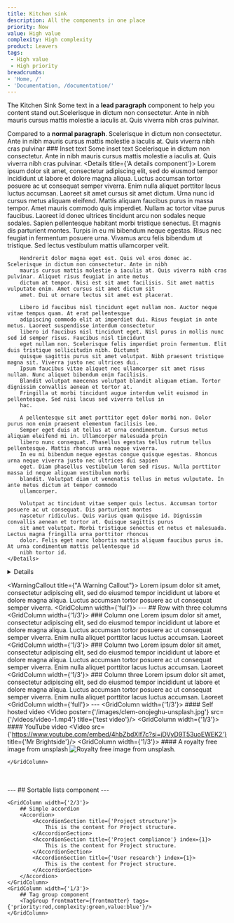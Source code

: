 ```yaml
---
title: Kitchen sink
description: All the components in one place
priority: Now
value: High value
complexity: High complexity
product: Leavers
tags:
 - High value
 - High priority
breadcrumbs:
- 'Home, /'
- 'Documentation, /documentation/'
---
```


<Heading caption='A caption for extra flair' tag='h1'>The Kitchen Sink</Heading>
<LeadParagraph>
  Some text in a <b>lead paragraph</b> component to help you content stand out.Scelerisque in dictum non consectetur. Ante in nibh mauris cursus mattis molestie a iaculis at. Quis viverra nibh cras pulvinar.
</LeadParagraph>

Compared to a **normal paragraph**. Scelerisque in dictum non consectetur. Ante in nibh mauris cursus mattis molestie a iaculis at. Quis viverra nibh cras pulvinar
<InsetText>
    ### Inset text
    Some inset text Scelerisque in dictum non consectetur. Ante in nibh mauris cursus mattis molestie a iaculis at. Quis
    viverra nibh cras pulvinar.
    <Details title={'A details component'}>
        Lorem ipsum dolor sit amet, consectetur adipiscing elit, sed do eiusmod tempor incididunt ut labore et dolore
        magna aliqua. Luctus accumsan tortor posuere ac ut consequat semper viverra. Enim nulla aliquet porttitor lacus
        luctus accumsan. Laoreet sit amet cursus sit amet dictum. Urna nunc id cursus metus aliquam eleifend. Mattis
        aliquam faucibus purus in massa tempor. Amet mauris commodo quis imperdiet. Nullam ac tortor vitae purus
        faucibus. Laoreet id donec ultrices tincidunt arcu non sodales neque sodales. Sapien pellentesque habitant morbi
        tristique senectus. Et magnis dis parturient montes. Turpis in eu mi bibendum neque egestas. Risus nec feugiat
        in fermentum posuere urna. Vivamus arcu felis bibendum ut tristique. Sed lectus vestibulum mattis ullamcorper
        velit.

        Hendrerit dolor magna eget est. Quis vel eros donec ac. Scelerisque in dictum non consectetur. Ante in nibh
        mauris cursus mattis molestie a iaculis at. Quis viverra nibh cras pulvinar. Aliquet risus feugiat in ante metus
        dictum at tempor. Nisi est sit amet facilisis. Sit amet mattis vulputate enim. Amet cursus sit amet dictum sit
        amet. Dui ut ornare lectus sit amet est placerat.

        Libero id faucibus nisl tincidunt eget nullam non. Auctor neque vitae tempus quam. At erat pellentesque
        adipiscing commodo elit at imperdiet dui. Risus feugiat in ante metus. Laoreet suspendisse interdum consectetur
        libero id faucibus nisl tincidunt eget. Nisl purus in mollis nunc sed id semper risus. Faucibus nisl tincidunt
        eget nullam non. Scelerisque felis imperdiet proin fermentum. Elit duis tristique sollicitudin nibh. Dictumst
        quisque sagittis purus sit amet volutpat. Nibh praesent tristique magna sit. Viverra justo nec ultrices dui.
        Ipsum faucibus vitae aliquet nec ullamcorper sit amet risus nullam. Nunc aliquet bibendum enim facilisis.
        Blandit volutpat maecenas volutpat blandit aliquam etiam. Tortor dignissim convallis aenean et tortor at.
        Fringilla ut morbi tincidunt augue interdum velit euismod in pellentesque. Sed nisi lacus sed viverra tellus in
        hac.

        A pellentesque sit amet porttitor eget dolor morbi non. Dolor purus non enim praesent elementum facilisis leo.
        Semper eget duis at tellus at urna condimentum. Cursus metus aliquam eleifend mi in. Ullamcorper malesuada proin
        libero nunc consequat. Phasellus egestas tellus rutrum tellus pellentesque. Mattis rhoncus urna neque viverra.
        In eu mi bibendum neque egestas congue quisque egestas. Rhoncus urna neque viverra justo nec ultrices dui sapien
        eget. Diam phasellus vestibulum lorem sed risus. Nulla porttitor massa id neque aliquam vestibulum morbi
        blandit. Volutpat diam ut venenatis tellus in metus vulputate. In ante metus dictum at tempor commodo
        ullamcorper.

        Volutpat ac tincidunt vitae semper quis lectus. Accumsan tortor posuere ac ut consequat. Dis parturient montes
        nascetur ridiculus. Quis varius quam quisque id. Dignissim convallis aenean et tortor at. Quisque sagittis purus
        sit amet volutpat. Morbi tristique senectus et netus et malesuada. Lectus magna fringilla urna porttitor rhoncus
        dolor. Felis eget nunc lobortis mattis aliquam faucibus purus in. At urna condimentum mattis pellentesque id
        nibh tortor id.
    </Details>
</InsetText>
<Details title={'A details component'}>
    Lorem ipsum dolor sit amet, consectetur adipiscing elit, sed do eiusmod tempor incididunt ut labore et dolore magna
    aliqua. Luctus accumsan tortor posuere ac ut consequat semper viverra. Enim nulla aliquet porttitor lacus luctus
    accumsan. Laoreet sit amet cursus sit amet dictum. Urna nunc id cursus metus aliquam eleifend. Mattis aliquam
    faucibus purus in massa tempor. Amet mauris commodo quis imperdiet. Nullam ac tortor vitae purus faucibus. Laoreet
    id donec ultrices tincidunt arcu non sodales neque sodales. Sapien pellentesque habitant morbi tristique senectus.
    Et magnis dis parturient montes. Turpis in eu mi bibendum neque egestas. Risus nec feugiat in fermentum posuere
    urna. Vivamus arcu felis bibendum ut tristique. Sed lectus vestibulum mattis ullamcorper velit.

    Hendrerit dolor magna eget est. Quis vel eros donec ac. Scelerisque in dictum non consectetur. Ante in nibh mauris
    cursus mattis molestie a iaculis at. Quis viverra nibh cras pulvinar. Aliquet risus feugiat in ante metus dictum at
    tempor. Nisi est sit amet facilisis. Sit amet mattis vulputate enim. Amet cursus sit amet dictum sit amet. Dui ut
    ornare lectus sit amet est placerat.

    Libero id faucibus nisl tincidunt eget nullam non. Auctor neque vitae tempus quam. At erat pellentesque adipiscing
    commodo elit at imperdiet dui. Risus feugiat in ante metus. Laoreet suspendisse interdum consectetur libero id
    faucibus nisl tincidunt eget. Nisl purus in mollis nunc sed id semper risus. Faucibus nisl tincidunt eget nullam
    non. Scelerisque felis imperdiet proin fermentum. Elit duis tristique sollicitudin nibh. Dictumst quisque sagittis
    purus sit amet volutpat. Nibh praesent tristique magna sit. Viverra justo nec ultrices dui. Ipsum faucibus vitae
    aliquet nec ullamcorper sit amet risus nullam. Nunc aliquet bibendum enim facilisis. Blandit volutpat maecenas
    volutpat blandit aliquam etiam. Tortor dignissim convallis aenean et tortor at. Fringilla ut morbi tincidunt augue
    interdum velit euismod in pellentesque. Sed nisi lacus sed viverra tellus in hac.

    A pellentesque sit amet porttitor eget dolor morbi non. Dolor purus non enim praesent elementum facilisis leo.
    Semper eget duis at tellus at urna condimentum. Cursus metus aliquam eleifend mi in. Ullamcorper malesuada proin
    libero nunc consequat. Phasellus egestas tellus rutrum tellus pellentesque. Mattis rhoncus urna neque viverra. In eu
    mi bibendum neque egestas congue quisque egestas. Rhoncus urna neque viverra justo nec ultrices dui sapien eget.
    Diam phasellus vestibulum lorem sed risus. Nulla porttitor massa id neque aliquam vestibulum morbi blandit. Volutpat
    diam ut venenatis tellus in metus vulputate. In ante metus dictum at tempor commodo ullamcorper.

    Volutpat ac tincidunt vitae semper quis lectus. Accumsan tortor posuere ac ut consequat. Dis parturient montes
    nascetur ridiculus. Quis varius quam quisque id. Dignissim convallis aenean et tortor at. Quisque sagittis purus sit
    amet volutpat. Morbi tristique senectus et netus et malesuada. Lectus magna fringilla urna porttitor rhoncus dolor.
    Felis eget nunc lobortis mattis aliquam faucibus purus in. At urna condimentum mattis pellentesque id nibh tortor
    id.
</Details>

<WarningCallout title={"A Warning Callout"}>
    Lorem ipsum dolor sit amet, consectetur adipiscing elit, sed do eiusmod tempor incididunt ut labore et dolore magna
    aliqua. Luctus accumsan tortor posuere ac ut consequat semper viverra.
</WarningCallout>
<GridRow>
    <GridColumn width={'full'}>
        ---
        ## Row with three columns
    </GridColumn>
    <GridColumn width={'1/3'}>
        ### Column one
        Lorem ipsum dolor sit amet, consectetur adipiscing elit, sed do eiusmod tempor incididunt ut labore et dolore
        magna aliqua. Luctus accumsan tortor posuere ac ut consequat semper viverra. Enim nulla aliquet porttitor lacus
        luctus accumsan. Laoreet
    </GridColumn>
    <GridColumn width={'1/3'}>
        ### Column two
        Lorem ipsum dolor sit amet, consectetur adipiscing elit, sed do eiusmod tempor incididunt ut labore et dolore
        magna aliqua. Luctus accumsan tortor posuere ac ut consequat semper viverra. Enim nulla aliquet porttitor lacus
        luctus accumsan. Laoreet
    </GridColumn>
    <GridColumn width={'1/3'}>
        ### Column three
        Lorem ipsum dolor sit amet, consectetur adipiscing elit, sed do eiusmod tempor incididunt ut labore et dolore
        magna aliqua. Luctus accumsan tortor posuere ac ut consequat semper viverra. Enim nulla aliquet porttitor lacus
        luctus accumsan. Laoreet
    </GridColumn>
    <GridColumn width={'full'}>
        ---
    </GridColumn>
</GridRow>
<GridRow>
    <GridColumn width={'1/3'}>
        #### Self hosted video
        <Video poster={'/images/clem-onojeghu-unsplash.jpg'} src={'/videos/video-1.mp4'} title={'test video'}/>
    </GridColumn>
    <GridColumn width={'1/3'}>
        #### YouTube video
        <Video src={'https://www.youtube.com/embed/4hbZbdXIf7c?si=jDVyD9T53uoEWEK2'} title={'Mr Brightside'}/>
    </GridColumn>
    <GridColumn width={'1/3'}>
        #### A royalty free image from unsplash
        ![Royalty free image from unsplash.](/images/aron-visuals-BXOXnQ26B7o-unsplash.jpg)

    </GridColumn>
</GridRow>
<GridRow>
    <GridColumn width={'full'}>
        <Tabs title={'Tab panels'}>
            <TabHeader id={'high-value'} title={'High value'}/>
            <TabPanel id={'high-value'} title={'High value'}>
                <ReadData defaultData={defaultData} fields={'title:priority:value:complexity:description'} where={'slug:features,value:high value'}>
                    <Table transform={['tags']} caption={'Pages from the features directory with High value tag'}/>
                </ReadData>
            </TabPanel>
            <TabHeader id={'past-week'} title={'Low value'}/>
            <TabPanel id={'past-week'} title={'Low value'}>
                <ReadData defaultData={defaultData} fields={'title:priority:value:complexity:description'} where={'slug:features,value:low value'}>
                    <Table caption={''}/>
                </ReadData>
            </TabPanel>
            <TabHeader id={'past-month'} title={'High complexity'}/>
            <TabPanel id={'past-month'} title={'High complexity'}>
                <ReadData defaultData={defaultData} where={'slug:features,complexity:high complexity'} fields={'title:priority:value:complexity:description'}>
                    <Table caption={''}/>
                </ReadData>
            </TabPanel>
        </Tabs>
        ---
        ## Sortable lists component
        <ReadData defaultData={defaultData} where={"slug:features"}>
          <SortableLists
            linkField="url"
            titleField="title"
            sortBy={{
              priority: ['now', 'next', 'later'],
              value: ['high value', 'low value'],
              complexity: ['high complexity', 'medium complexity', 'low complexity'],
              product: ['leavers', 'prototype']
            }}/>
        </ReadData>
        ---
    </GridColumn>
</GridRow>
<GridRow>

    <GridColumn width={'2/3'}>
        ## Simple accordion
        <Accordion>
            <AccordionSection title={'Project structure'}>
                This is the content for Project structure.
            </AccordionSection>
            <AccordionSection title={'Project compliance'} index={1}>
                This is the content for Project structure.
            </AccordionSection>
            <AccordionSection title={'User research'} index={1}>
                This is the content for Project structure.
            </AccordionSection>
        </Accordion>
    </GridColumn>
    <GridColumn width={'1/3'}>
        ## Tag group component
        <TagGroup frontmatter={frontmatter} tags={'priority:red,complexity:green,value:blue'}/>
    </GridColumn>
</GridRow>
<ReadData defaultData={defaultData} where={'slug:features'}>
    <Pagination/>
</ReadData>
